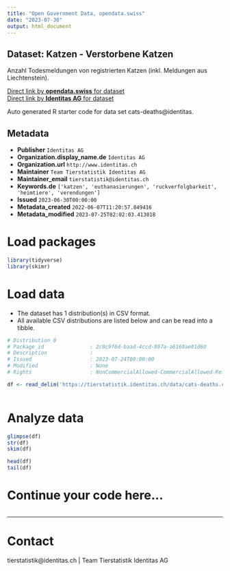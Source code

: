 ```yaml
---
title: "Open Government Data, opendata.swiss"
date: "2023-07-30"
output: html_document
---
```


## Dataset: Katzen - Verstorbene Katzen

Anzahl Todesmeldungen von registrierten Katzen (inkl. Meldungen aus Liechtenstein).

[Direct link by **opendata.swiss** for dataset](https://opendata.swiss/de/dataset/katzen-verstorbene-katzen)<br>
[Direct link by **Identitas AG** for dataset](https://tierstatistik.identitas.ch/)

Auto generated R starter code for data set cats-deaths@identitas.

## Metadata

- **Publisher** `Identitas AG`
- **Organization.display_name.de** `Identitas AG`
- **Organization.url** `http://www.identitas.ch`
- **Maintainer** `Team Tierstatistik Identitas AG`
- **Maintainer_email** `tierstatistik@identitas.ch`
- **Keywords.de** `['katzen', 'euthanasierungen', 'ruckverfolgbarkeit', 'heimtiere', 'verendungen']`
- **Issued** `2023-06-30T00:00:00`
- **Metadata_created** `2022-06-07T11:20:57.849416`
- **Metadata_modified** `2023-07-25T02:02:03.413018`


# Load packages

```r

library(tidyverse)
library(skimr)

```

# Load data

-   The dataset has 1 distribution(s) in CSV format.
-   All available CSV distributions are listed below and can be read into a tibble.

```r

# Distribution 0
# Package_id               : 2c8c9f6d-baad-4ccd-897a-a6169ae01d60
# Description              : 
# Issued                   : 2023-07-24T00:00:00
# Modified                 : None
# Rights                   : NonCommercialAllowed-CommercialAllowed-ReferenceRequired

df <- read_delim('https://tierstatistik.identitas.ch/data/cats-deaths.csv')



```

# Analyze data

```r

glimpse(df)
str(df)
skim(df)

head(df)
tail(df)

```

# Continue your code here...

```r

```

------------------------------------------------------------------------

# Contact

tierstatistik@identitas.ch | Team Tierstatistik Identitas AG

